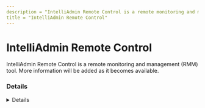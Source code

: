 ```yaml
---
description = "IntelliAdmin Remote Control is a remote monitoring and management (RMM) tool. More information will be added as it becomes available."
title = "IntelliAdmin Remote Control"
---
```




# IntelliAdmin Remote Control

IntelliAdmin Remote Control is a remote monitoring and management (RMM) tool. More information will be added as it becomes available.

### Details
<Details author={""}
         category={""}
         created={""}
         website={""}
         lastModified={"2024-02-08"}
         privileges={""}
         free={ false }
         verification={ false }
/>

#### Installation Paths
<Card code={ ["iadmin.exe", "intelliadmin.exe", "agent32.exe", "agent64.exe", "agent_setup_5.exe"] }/>





### Forensic Artifacts




#### Network Artifacts
<EuiSpacer size="xl"/>
<NetworkArtifactsTable data={ [{"Description": "Known remote domains", "Domains": ["user_managed", "*.intelliadmin.com", "intelliadmin.com/remote-control"], "Ports": []}] }/>




### Detections
- Detects potential network activity of IntelliAdmin Remote Control RMM tool
  - [Sigma Rule](https://github.com/magicsword-io/LOLRMM/blob/main/detections/sigma/intelliadmin_remote_control_network_sigma.yml)
- Detects potential processes activity of IntelliAdmin Remote Control RMM tool
  - [Sigma Rule](https://github.com/magicsword-io/LOLRMM/blob/main/detections/sigma/intelliadmin_remote_control_processes_sigma.yml)

### References
- [intelliadmin.com/remote-control](intelliadmin.com/remote-control)

